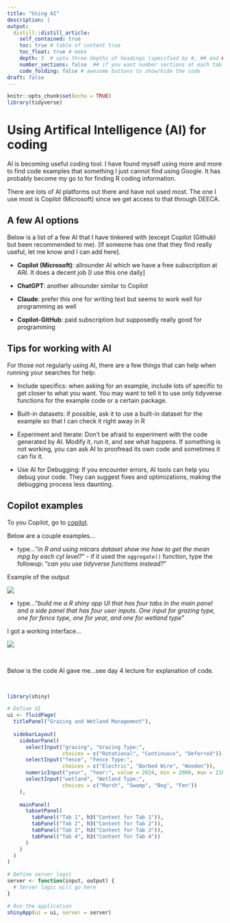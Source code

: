 ```yaml
---
title: "Using AI"
description: |
output:
  distill::distill_article:
    self_contained: true
    toc: true # table of content true
    toc_float: true # make 
    depth: 3  # upto three depths of headings (specified by #, ## and ###)
    number_sections: false  ## if you want number sections at each table header
    code_folding: false # awesome buttons to show/hide the code
draft: false
---
```


```r
knitr::opts_chunk$set(echo = TRUE)
library(tidyverse)
```

# Using **A**rtifical **I**ntelligence (AI) for coding

AI is becoming useful coding tool.  I have found myself using more and more to find code examples that something I just cannot find using Google.  It has probably become my go to for finding R coding information.

There are lots of AI platforms out there and have not used most.  The one I use most is Copilot (Microsoft) since we get access to that through DEECA. 

## A few AI options

Below is a list of a few AI that I have tinkered with (except Copilot (Github) but been recommended to me).  [If someone has one that they find really useful, let me know and I can add here].  

-   **Copilot (Microsoft)**: allrounder AI which we have a free subscription at ARI. It does a decent job [I use this one daily]

-   **ChatGPT**: another allrounder similar to Copilot

-   **Claude**: prefer this one for writing text but seems to work well for programming as well

-   **Copilot-GitHub**: paid subscription but supposedly really good for programming

## Tips for working with AI

For those not regularly using AI, there are a few things that can help when running your searches for help:

-   Include specifics: when asking for an example, include lots of specific to get closer to what you want. You may want to tell it to use only tidyverse functions for the example code or a certain package. 

-   Built-in datasets: if possible, ask it to use a built-in dataset for the example so that I can check it right away in R

-   Experiment and Iterate: Don't be afraid to experiment with the code generated by AI. Modify it, run it, and see what happens. If something is not working, you can ask AI to proofread its own code and sometimes it can fix it.

-   Use AI for Debugging: If you encounter errors, AI tools can help you debug your code. They can suggest fixes and optimizations, making the debugging process less daunting.

## Copilot examples

To you Copilot, go to [copilot](https://copilot.microsoft.com/).

Below are a couple examples...

- type..."*in R and using mtcars dataset show me how to get the mean mpg by each cyl level?*" - if it used the `aggregate()` function, type the followup: "*can you use tidyverse functions instead?*"

Example of the output

![](images/ai/help_ai.PNG)


- type..."*build me a R shiny app UI that has four tabs in the main panel and a side panel that has four user inputs.  One input for grazing type, one for fence type, one for year, and one for wetland type*"

I got a working interface...

![](images/ai/ai_ui.PNG)

<br>

Below is the code AI gave me...see day 4 lecture for explanation of code.

<br>
```r
library(shiny)

# Define UI
ui <- fluidPage(
  titlePanel("Grazing and Wetland Management"),
  
  sidebarLayout(
    sidebarPanel(
      selectInput("grazing", "Grazing Type:", 
                  choices = c("Rotational", "Continuous", "Deferred")),
      selectInput("fence", "Fence Type:", 
                  choices = c("Electric", "Barbed Wire", "Wooden")),
      numericInput("year", "Year:", value = 2024, min = 2000, max = 2100),
      selectInput("wetland", "Wetland Type:", 
                  choices = c("Marsh", "Swamp", "Bog", "Fen"))
    ),
    
    mainPanel(
      tabsetPanel(
        tabPanel("Tab 1", h3("Content for Tab 1")),
        tabPanel("Tab 2", h3("Content for Tab 2")),
        tabPanel("Tab 3", h3("Content for Tab 3")),
        tabPanel("Tab 4", h3("Content for Tab 4"))
      )
    )
  )
)

# Define server logic
server <- function(input, output) {
  # Server logic will go here
}

# Run the application 
shinyApp(ui = ui, server = server)

```



